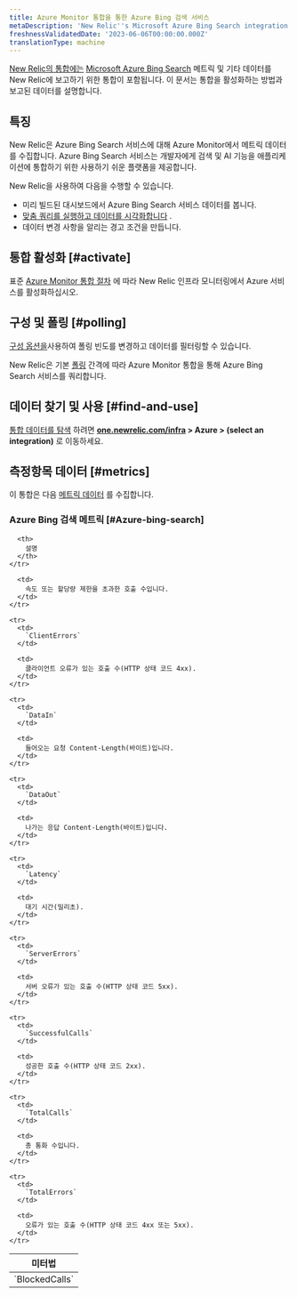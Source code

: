 ```yaml
---
title: Azure Monitor 통합을 통한 Azure Bing 검색 서비스
metaDescription: 'New Relic''s Microsoft Azure Bing Search integration: what data it reports and how to enable it.'
freshnessValidatedDate: '2023-06-06T00:00:00.000Z'
translationType: machine
---
```


[New Relic의 통합에는](/docs/infrastructure/integrations-getting-started/getting-started/introduction-infrastructure-integrations) [Microsoft Azure Bing Search](https://learn.microsoft.com/en-us/bing/search-apis/bing-web-search/) 메트릭 및 기타 데이터를 New Relic에 보고하기 위한 통합이 포함됩니다. 이 문서는 통합을 활성화하는 방법과 보고된 데이터를 설명합니다.

## 특징

New Relic은 Azure Bing Search 서비스에 대해 Azure Monitor에서 메트릭 데이터를 수집합니다. Azure Bing Search 서비스는 개발자에게 검색 및 AI 기능을 애플리케이션에 통합하기 위한 사용하기 쉬운 플랫폼을 제공합니다.

New Relic을 사용하여 다음을 수행할 수 있습니다.

* 미리 빌드된 대시보드에서 Azure Bing Search 서비스 데이터를 봅니다.
* [맞춤 쿼리를 실행하고 데이터를 시각화합니다](/docs/infrastructure/integrations-getting-started/getting-started/use-integration-data-new-relic-insights) .
* 데이터 변경 사항을 알리는 경고 조건을 만듭니다.

## 통합 활성화 [#activate]

표준 [Azure Monitor 통합 절차](/docs/infrastructure/microsoft-azure-integrations/azure-integrations-list/azure-monitor) 에 따라 New Relic 인프라 모니터링에서 Azure 서비스를 활성화하십시오.

## 구성 및 폴링 [#polling]

[구성 옵션을](/docs/infrastructure/microsoft-azure-integrations/azure-integrations-list/azure-monitor/#settings)사용하여 폴링 빈도를 변경하고 데이터를 필터링할 수 있습니다.

New Relic은 기본 [폴링](/docs/infrastructure/microsoft-azure-integrations/azure-integrations-list/azure-monitor/#settings) 간격에 따라 Azure Monitor 통합을 통해 Azure Bing Search 서비스를 쿼리합니다.

## 데이터 찾기 및 사용 [#find-and-use]

[통합 데이터를 탐색](/docs/infrastructure/integrations/find-use-infrastructure-integration-data) 하려면 <DNT>**[one.newrelic.com/infra](https://one.newrelic.com/infra) > Azure > (select an integration)**</DNT> 로 이동하세요.

## 측정항목 데이터 [#metrics]

이 통합은 다음 [메트릭 데이터](/docs/infrastructure/integrations-getting-started/getting-started/understand-integration-data-data-types#metric) 를 수집합니다.

### Azure Bing 검색 메트릭 [#Azure-bing-search]

<table>
  <thead>
    <tr>
      <th style={{ width: "300px" }}>
        미터법
      </th>

      <th>
        설명
      </th>
    </tr>
  </thead>

  <tbody>
    <tr>
      <td>
        `BlockedCalls`
      </td>

      <td>
        속도 또는 할당량 제한을 초과한 호출 수입니다.
      </td>
    </tr>

    <tr>
      <td>
        `ClientErrors`
      </td>

      <td>
        클라이언트 오류가 있는 호출 수(HTTP 상태 코드 4xx).
      </td>
    </tr>

    <tr>
      <td>
        `DataIn`
      </td>

      <td>
        들어오는 요청 Content-Length(바이트)입니다.
      </td>
    </tr>

    <tr>
      <td>
        `DataOut`
      </td>

      <td>
        나가는 응답 Content-Length(바이트)입니다.
      </td>
    </tr>

    <tr>
      <td>
        `Latency`
      </td>

      <td>
        대기 시간(밀리초).
      </td>
    </tr>

    <tr>
      <td>
        `ServerErrors`
      </td>

      <td>
        서버 오류가 있는 호출 수(HTTP 상태 코드 5xx).
      </td>
    </tr>

    <tr>
      <td>
        `SuccessfulCalls`
      </td>

      <td>
        성공한 호출 수(HTTP 상태 코드 2xx).
      </td>
    </tr>

    <tr>
      <td>
        `TotalCalls`
      </td>

      <td>
        총 통화 수입니다.
      </td>
    </tr>

    <tr>
      <td>
        `TotalErrors`
      </td>

      <td>
        오류가 있는 호출 수(HTTP 상태 코드 4xx 또는 5xx).
      </td>
    </tr>
  </tbody>
</table>

